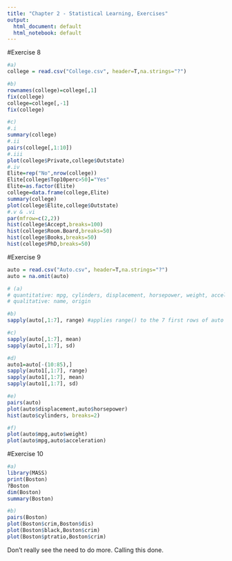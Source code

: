 ```yaml
---
title: "Chapter 2 - Statistical Learning, Exercises"
output:
  html_document: default
  html_notebook: default
---
```

#Exercise 8
```r
#a)
college = read.csv("College.csv", header=T,na.strings="?")
```

```r
#b)
rownames(college)=college[,1]
fix(college)
college=college[,-1]
fix(college)
```

```r
#c)
#.i
summary(college)
#.ii
pairs(college[,1:10])
#.iii
plot(college$Private,college$Outstate)
#.iv
Elite=rep("No",nrow(college))
Elite[college$Top10perc>50]="Yes"
Elite=as.factor(Elite)
college=data.frame(college,Elite)
summary(college)
plot(college$Elite,college$Outstate)
#.v & .vi
par(mfrow=c(2,2))
hist(college$Accept,breaks=100)
hist(college$Room.Board,breaks=50)
hist(college$Books,breaks=50)
hist(college$PhD,breaks=50)
```

#Exercise 9
```r
auto = read.csv("Auto.csv", header=T,na.strings="?")
auto = na.omit(auto)
```

```r
# (a)
# quantitative: mpg, cylinders, displacement, horsepower, weight, acceleration, year
# qualitative: name, origin
```

```r
#b)
sapply(auto[,1:7], range) #applies range() to the 7 first rows of auto
```
```r
#c)
sapply(auto[,1:7], mean)
sapply(auto[,1:7], sd)
```
```r
#d)
auto1=auto[-(10:85),]
sapply(auto1[,1:7], range) 
sapply(auto1[,1:7], mean)
sapply(auto1[,1:7], sd)
```

```r
#e)
pairs(auto)
plot(auto$displacement,auto$horsepower)
hist(auto$cylinders, breaks=2)
```
```r
#f)
plot(auto$mpg,auto$weight)
plot(auto$mpg,auto$acceleration)
```

#Exercise 10
```r
#a)
library(MASS)
print(Boston)
?Boston
dim(Boston)
summary(Boston)
```
```r
#b)
pairs(Boston)
plot(Boston$crim,Boston$dis)
plot(Boston$black,Boston$crim)
plot(Boston$ptratio,Boston$crim)
```

Don't really see the need to do more. Calling this done.